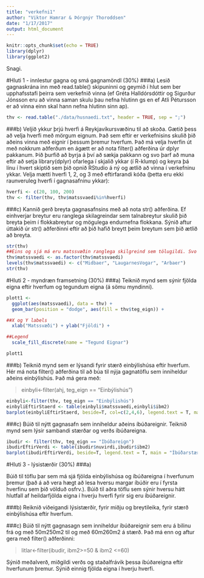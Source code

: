 ```yaml
---
title: "verkefni1"
author: "Viktor Hamrar & Þórgnýr Thoroddsen"
date: "1/17/2017"
output: html_document
---
```


```r
knitr::opts_chunk$set(echo = TRUE)
library(dplyr)
library(ggplot2)
```

Snagi.

#Hluti 1 - innlestur gagna og smá gagnamöndl (30%)
###a)
Lesið gagnaskrána inn með read.table() skipuninni og geymið í hlut sem ber upphafsstafi þeirra sem verkefnið vinna (ef Gréta Halldórsdóttir og Sigurður Jónsson eru að vinna saman skulu þau nefna hlutinn gs en ef Atli Pétursson er að vinna einn skal hann nefna hlutinn sinn ap).
```r
thv <- read.table("./data/husnaedi.txt", header = TRUE, sep = ";")
```
 
###b)
Veljið ykkur þrjú hverfi á Reykjavíkursvæðinu til að skoða. Gætið þess að velja hverfi með mörgum eignum. Það sem eftir er verkefnisins skulið þið aðeins vinna með eignir í þessum þremur hverfum. Það má velja hverfin út með nokkrum aðferðum en ágætt er að nota filter() aðferðina úr dplyr pakkanum. Þið þurfið að byrja á því að sækja pakkann og svo þarf að muna eftir að setja library(dplyr) ofarlega í skjalið ykkar (í R-klump) og keyra þá línu í hvert skiptið sem þið opnið RStudio á ný og ætlið að vinna í verkefninu ykkar. Velja mætti hverfi 1, 2, og 3 með eftirfarandi kóða (þetta eru ekki raunveruleg hverfi í gagnasafninu ykkar):
```r
hverfi <- c(20, 100, 200)
thv <- filter(thv, thv$matssvaedi%in%hverfi)
```
 
###c)
Kannið gerð breyta gagnasafnsins með að nota str() aðferðina. Ef einhverjar breytur eru ranglega skilagreindar sem talnabreytur skulið þið breyta þeim í flokkabreytur og mögulega endurnefna flokkana. Sýnið aftur úttakið úr str() aðferðinni eftir að þið hafið breytt þeim breytum sem þið ætlið að breyta.
 
```r
str(thv)
##Eins og sjá má eru matssvæðin ranglega skilgreind sem tölugildi. Svo við breytum þeim í faktor og köllum matssvæðin nýjum nöfnum.
thv$matssvaedi <- as.factor(thv$matssvaedi)
levels(thv$matssvaedi) <- c("Midbaer", "LaugarnesVogar", "Arbaer")
str(thv)
```
 
#Hluti 2 - myndræn framsetning (30%)
###a)
Teiknið mynd sem sýnir fjölda eigna eftir hverfum og tegundum eigna (á sömu myndinni).
```r
plott1 <- 
  ggplot(aes(matssvaedi), data = thv) +
  geom_bar(position = "dodge", aes(fill = thv$teg_eign)) +

##X og Y labels
  xlab("Matssvæði") + ylab("Fjöldi") +

##Legend
  scale_fill_discrete(name = "Tegund Eignar")

plott1
```

###b)
Teiknið mynd sem er lýsandi fyrir stærð einbýlishúsa eftir hverfum. Hér má nota filter() aðferðina til að búa til nýja gagnatöflu sem inniheldur aðeins einbýlishús. Það má gera með:
 
> einbyli<-filter(ahj, teg_eign == "Einbýlishús")
 
```r
einbyli<-filter(thv, teg_eign == "Einbýlishús")
einbyliEftirStaerd <- table(einbyli$matssvaedi,einbyli$ibm2)
barplot(einbyliEftirStaerd, beside=T, col=c(2,4,6), legend.text = T, main = "Stærð eigna(m2) eftir hverfum")
```
 
###c)
Búið til nýtt gagnasafn sem inniheldur aðeins íbúðareignir. Teiknið mynd sem lýsir sambandi stærðar og verðs íbúðareigna.
```r
ibudir <- filter(thv, teg_eign == "Íbúðareign")
ibudirEftirVerdi <- table(ibudir$nuvirdi,ibudir$ibm2)
barplot(ibudirEftirVerdi, beside=T, legend.text = T, main = "Íbúðarstærð eftir verði")
```
 
 
#Hluti 3 - lýsistærðir (30%)
###a)
 
Búið til töflu þar sem má sjá fjölda einbýlishúsa og íbúðareigna í hverfunum þremur (það á að vera hægt að lesa hversu margar íbúðir eru í fyrsta hverfinu sem þið völduð osfrv.). Búið til aðra töflu sem sýnir hversu hátt hlutfall af heildarfjölda eigna í hverju hverfi fyrir sig eru íbúðareignir.
 
###b)
Reiknið viðeigandi lýsistærðir, fyrir miðju og breytileika, fyrir stærð einbýlishúsa eftir hverfum.
 
###c)
Búið til nýtt gagnasagn sem inniheldur íbúðareignir sem eru á bilinu frá og með 50m250m2 til og með 60m260m2 á stærð. Það má enn og aftur gera með filter() aðferðinni:
 
> litlar<-filter(ibudir, ibm2>=50 & ibm2 <=60)
 
Sýnið meðalverð, miðgildi verðs og staðalfrávik þessa íbúðareigna eftir hverfunum þremur. Sýnið einnig fjölda eigna í hverju hverfi.